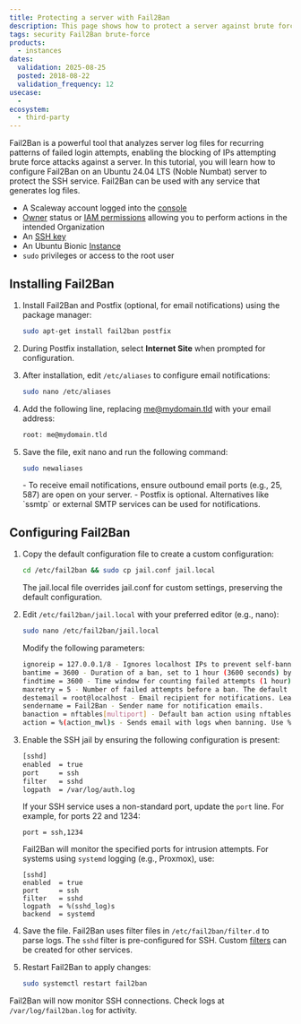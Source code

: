```yaml
---
title: Protecting a server with Fail2Ban
description: This page shows how to protect a server against brute force attacks with Fail2Ban
tags: security Fail2Ban brute-force
products:
  - instances
dates:
  validation: 2025-08-25
  posted: 2018-08-22
  validation_frequency: 12
usecase:
  -
ecosystem:
  - third-party
---
```



Fail2Ban is a powerful tool that analyzes server log files for recurring patterns of failed login attempts, enabling the blocking of IPs attempting brute force attacks against a server.
In this tutorial, you will learn how to configure Fail2Ban on an Ubuntu 24.04 LTS (Noble Numbat) server to protect the SSH service. Fail2Ban can be used with any service that generates log files.

<Requirements />

- A Scaleway account logged into the [console](https://console.scaleway.com)
- [Owner](/iam/concepts/#owner) status or [IAM permissions](/iam/concepts/#permission) allowing you to perform actions in the intended Organization
- An [SSH key](/organizations-and-projects/how-to/create-ssh-key/)
- An Ubuntu Bionic [Instance](/instances/how-to/create-an-instance/)
- `sudo` privileges or access to the root user

## Installing Fail2Ban

1. Install Fail2Ban and Postfix (optional, for email notifications) using the package manager:
    ```bash
    sudo apt-get install fail2ban postfix
    ```
2. During Postfix installation, select **Internet Site** when prompted for configuration.
    <Lightbox image={image} alt="" />

3. After installation, edit `/etc/aliases` to configure email notifications:
    ```bash
    sudo nano /etc/aliases
    ```

4. Add the following line, replacing me@mydomain.tld with your email address:
    ```bash
    root: me@mydomain.tld
    ```

5. Save the file, exit nano and run the following command:
    ```bash
    sudo newaliases
    ```
    <Message type="note">
    - To receive email notifications, ensure outbound email ports (e.g., 25, 587) are open on your server.
    - Postfix is optional. Alternatives like `ssmtp` or external SMTP services can be used for notifications.
    </Message>

## Configuring Fail2Ban

1. Copy the default configuration file to create a custom configuration:
    ```bash
    cd /etc/fail2ban && sudo cp jail.conf jail.local
    ```
    The jail.local file overrides jail.conf for custom settings, preserving the default configuration.

2. Edit `/etc/fail2ban/jail.local` with your preferred editor (e.g., nano):
    ```bash
    sudo nano /etc/fail2ban/jail.local
    ```
    Modify the following parameters:
    ```bash
    ignoreip = 127.0.0.1/8 - Ignores localhost IPs to prevent self-banning. Add other trusted IPs if needed (e.g., 127.0.0.1/8 192.168.1.0/24).
    bantime = 3600 - Duration of a ban, set to 1 hour (3600 seconds) by default in newer versions. Consider increasing to 86400 (1 day) for stronger protection.
    findtime = 3600 - Time window for counting failed attempts (1 hour). Adjust to 600 (10 minutes) for stricter monitoring if preferred.
    maxretry = 5 - Number of failed attempts before a ban. The default in Ubuntu 24.04 is 5.
    destemail = root@localhost - Email recipient for notifications. Leave as is if /etc/aliases is configured.
    sendername = Fail2Ban - Sender name for notification emails.
    banaction = nftables[multiport] - Default ban action using nftables, which is preferred in Ubuntu 24.04 over iptables.
    action = %(action_mwl)s - Sends email with logs when banning. Use %(action_mw)s for email without logs, or %(action_)s for no email.
    ```

3. Enable the SSH jail by ensuring the following configuration is present:
    ```bash
    [sshd]
    enabled  = true
    port     = ssh
    filter   = sshd
    logpath  = /var/log/auth.log
    ```
    If your SSH service uses a non-standard port, update the `port` line. For example, for ports 22 and 1234:
    ```
    port = ssh,1234
    ```
    Fail2Ban will monitor the specified ports for intrusion attempts.
    <Message type="tip">
    For systems using `systemd` logging (e.g., Proxmox), use:
    ```
    [sshd]
    enabled  = true
    port     = ssh
    filter   = sshd
    logpath  = %(sshd_log)s
    backend  = systemd
    ```
    </Message>

4. Save the file.
 Fail2Ban uses filter files in `/etc/fail2ban/filter.d` to parse logs. The `sshd` filter is pre-configured for SSH. Custom [filters](https://fail2ban.readthedocs.io/en/latest/filters.html) can be created for other services.

5. Restart Fail2Ban to apply changes:
    ```bash
    sudo systemctl restart fail2ban
    ```

Fail2Ban will now monitor SSH connections. Check logs at `/var/log/fail2ban.log` for activity.
